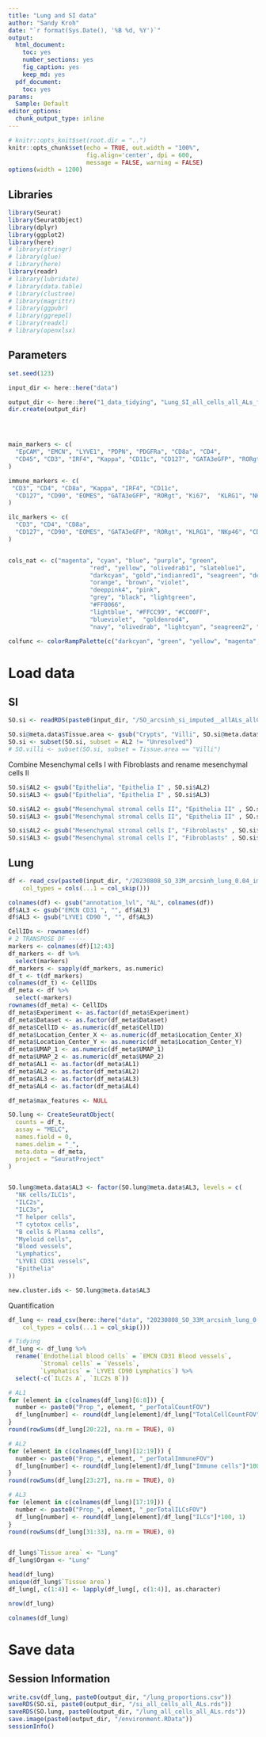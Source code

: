 ```yaml
---
title: "Lung and SI data"
author: "Sandy Kroh"
date: "`r format(Sys.Date(), '%B %d, %Y')`"
output:
  html_document:
    toc: yes
    number_sections: yes
    fig_caption: yes
    keep_md: yes
  pdf_document:
    toc: yes
params:
  Sample: Default
editor_options:
  chunk_output_type: inline
---
```


```r
# knitr::opts_knit$set(root.dir = "..")
knitr::opts_chunk$set(echo = TRUE, out.width = "100%", 
                      fig.align='center', dpi = 600, 
                      message = FALSE, warning = FALSE)
options(width = 1200)
```

## Libraries

```r
library(Seurat)
library(SeuratObject)
library(dplyr)
library(ggplot2)
library(here)
# library(stringr)
# library(glue)
# library(here)
library(readr)
# library(lubridate)
# library(data.table)
# library(clustree)
# library(magrittr)
# library(ggpubr)
# library(ggrepel)
# library(readxl)
# library(openxlsx)
```

## Parameters

```r
set.seed(123)

input_dir <- here::here("data")

output_dir <- here::here("1_data_tidying", "Lung_SI_all_cells_all_ALs_files")
dir.create(output_dir)




main_markers <- c(
  "EpCAM", "EMCN", "LYVE1", "PDPN", "PDGFRa", "CD8a", "CD4",
  "CD45", "CD3", "IRF4", "Kappa", "CD11c", "CD127", "GATA3eGFP", "RORgt"
)

immune_markers <- c(
 "CD3", "CD4", "CD8a", "Kappa", "IRF4", "CD11c",
  "CD127", "CD90", "EOMES", "GATA3eGFP", "RORgt", "Ki67",  "KLRG1", "NKp46", "CD117", "Areg", "CCR6", "CD44", "MHCII", "Sca1"
)

ilc_markers <- c(
  "CD3", "CD4", "CD8a",
  "CD127", "CD90", "EOMES", "GATA3eGFP", "RORgt", "KLRG1", "NKp46", "CD117", "CCR6", "MHCII", "Ki67", "Areg", "IRF4", "Sca1", "CD44"
)


cols_nat <- c("magenta", "cyan", "blue", "purple", "green", 
                       "red", "yellow", "olivedrab1", "slateblue1", 
                       "darkcyan", "gold","indianred1", "seagreen", "deeppink", 
                       "orange", "brown", "violet",
                       "deeppink4", "pink", 
                       "grey", "black", "lightgreen", 
                       "#FF0066",  
                       "lightblue", "#FFCC99", "#CC00FF", 
                       "blueviolet",  "goldenrod4", 
                       "navy", "olivedrab", "lightcyan", "seagreen2", "darkviolet", "lightpink", "slateblue4", "olivedrab2")

colfunc <- colorRampPalette(c("darkcyan", "green", "yellow", "magenta", "purple"))

```

# Load data

## SI

```r

SO.si <- readRDS(paste0(input_dir, "/SO_arcsinh_si_imputed__allALs_allCells.rds"))

SO.si@meta.data$Tissue.area <- gsub("Crypts", "Villi", SO.si@meta.data$Tissue.area)
SO.si <- subset(SO.si, subset = AL2 != "Unresolved")
# SO.villi <- subset(SO.si, subset = Tissue.area == "Villi")

```

Combine Mesenchymal cells I with Fibroblasts and rename mesenchymal cells II

```r
SO.si$AL2 <- gsub("Epithelia", "Epithelia I" , SO.si$AL2)
SO.si$AL3 <- gsub("Epithelia", "Epithelia I" , SO.si$AL3)

SO.si$AL2 <- gsub("Mesenchymal stromal cells II", "Epithelia II" , SO.si$AL2)
SO.si$AL3 <- gsub("Mesenchymal stromal cells II", "Epithelia II" , SO.si$AL3)

SO.si$AL2 <- gsub("Mesenchymal stromal cells I", "Fibroblasts" , SO.si$AL2)
SO.si$AL3 <- gsub("Mesenchymal stromal cells I", "Fibroblasts" , SO.si$AL3)

```

## Lung

```r

df <- read_csv(paste0(input_dir, "/20230808_SO_33M_arcsinh_lung_0.04_imputed_quantification_all_cells.csv"), 
    col_types = cols(...1 = col_skip()))

colnames(df) <- gsub("annotation_lvl", "AL", colnames(df))
df$AL3 <- gsub("EMCN CD31 ", "", df$AL3)
df$AL3 <- gsub("LYVE1 CD90 ", "", df$AL3)

CellIDs <- rownames(df)
# 2 TRANSPOSE DF -----
markers <- colnames(df)[12:43]
df_markers <- df %>%
  select(markers)
df_markers <- sapply(df_markers, as.numeric)
df_t <- t(df_markers)
colnames(df_t) <- CellIDs 
df_meta <- df %>%
  select(-markers) 
rownames(df_meta) <- CellIDs 
df_meta$Experiment <- as.factor(df_meta$Experiment)
df_meta$Dataset <- as.factor(df_meta$Dataset)
df_meta$CellID <- as.numeric(df_meta$CellID)
df_meta$Location_Center_X <- as.numeric(df_meta$Location_Center_X)
df_meta$Location_Center_Y <- as.numeric(df_meta$Location_Center_Y)
df_meta$UMAP_1 <- as.numeric(df_meta$UMAP_1)
df_meta$UMAP_2 <- as.numeric(df_meta$UMAP_2)
df_meta$AL1 <- as.factor(df_meta$AL1)
df_meta$AL2 <- as.factor(df_meta$AL2)
df_meta$AL3 <- as.factor(df_meta$AL3)
df_meta$AL4 <- as.factor(df_meta$AL4)

df_meta$max_features <- NULL

SO.lung <- CreateSeuratObject(
  counts = df_t,
  assay = "MELC",
  names.field = 0,
  names.delim = "_",
  meta.data = df_meta,
  project = "SeuratProject"
)


SO.lung@meta.data$AL3 <- factor(SO.lung@meta.data$AL3, levels = c(
  "NK cells/ILC1s", 
  "ILC2s", 
  "ILC3s", 
  "T helper cells", 
  "T cytotox cells", 
  "B cells & Plasma cells", 
  "Myeloid cells", 
  "Blood vessels", 
  "Lymphatics", 
  "LYVE1 CD31 vessels", 
  "Epithelia"
))

new.cluster.ids <- SO.lung@meta.data$AL3


```

Quantification

```r
df_lung <- read_csv(here::here("data", "20230808_SO_33M_arcsinh_lung_0.04_imputed_quantification_all_ALs_counts.csv"), 
    col_types = cols(...1 = col_skip()))

# Tidying
df_lung <- df_lung %>% 
  rename(`Endothelial blood cells` = `EMCN CD31 Blood vessels`, 
         `Stromal cells` = `Vessels`, 
         `Lymphatics` = `LYVE1 CD90 Lymphatics`) %>%
  select(-c(`ILC2s A`, `ILC2s B`))

# AL1
for (element in c(colnames(df_lung)[6:8])) {
  number <- paste0("Prop_", element, "_perTotalCountFOV")
  df_lung[number] <- round(df_lung[element]/df_lung["TotalCellCountFOV"]*100, 1)
}
round(rowSums(df_lung[20:22], na.rm = TRUE), 0)

# AL2
for (element in c(colnames(df_lung)[12:19])) {
  number <- paste0("Prop_", element, "_perTotalImmuneFOV")
  df_lung[number] <- round(df_lung[element]/df_lung["Immune cells"]*100, 1)
}
round(rowSums(df_lung[23:27], na.rm = TRUE), 0)

# AL3
for (element in c(colnames(df_lung)[17:19])) {
  number <- paste0("Prop_", element, "_perTotalILCsFOV")
  df_lung[number] <- round(df_lung[element]/df_lung["ILCs"]*100, 1)
}
round(rowSums(df_lung[31:33], na.rm = TRUE), 0)


df_lung$`Tissue area` <- "Lung"
df_lung$Organ <- "Lung"

head(df_lung)
unique(df_lung$`Tissue area`)
df_lung[, c(1:4)] <- lapply(df_lung[, c(1:4)], as.character)

nrow(df_lung)

colnames(df_lung)
```

# Save data

## Session Information

```r
write.csv(df_lung, paste0(output_dir, "/lung_proportions.csv"))
saveRDS(SO.si, paste0(output_dir, "/si_all_cells_all_ALs.rds"))
saveRDS(SO.lung, paste0(output_dir, "/lung_all_cells_all_ALs.rds"))
save.image(paste0(output_dir, "/environment.RData"))
sessionInfo()
```
